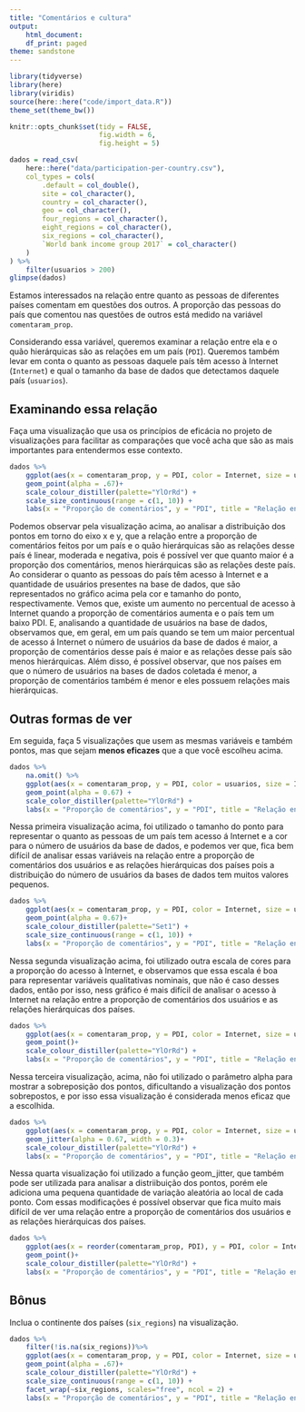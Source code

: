 ```yaml
---
title: "Comentários e cultura"
output:
    html_document:
    df_print: paged
theme: sandstone
---
```


```r
library(tidyverse)
library(here)
library(viridis)
source(here::here("code/import_data.R"))
theme_set(theme_bw())

knitr::opts_chunk$set(tidy = FALSE,
                      fig.width = 6,
                      fig.height = 5)
```

```r
dados = read_csv(
    here::here("data/participation-per-country.csv"),
    col_types = cols(
        .default = col_double(),
        site = col_character(),
        country = col_character(),
        geo = col_character(),
        four_regions = col_character(),
        eight_regions = col_character(),
        six_regions = col_character(),
        `World bank income group 2017` = col_character()
    )
) %>% 
    filter(usuarios > 200)
glimpse(dados)
```

Estamos interessados na relação entre quanto as pessoas de diferentes países comentam em questões dos outros. A proporção das pessoas do país que comentou nas questões de outros está medido na variável `comentaram_prop`. 

Considerando essa variável, queremos examinar a relação entre ela e o quão hierárquicas são as relações em um país (`PDI`). Queremos também levar em conta o quanto as pessoas daquele país têm acesso à Internet (`Internet`) e qual o tamanho da base de dados que detectamos daquele país (`usuarios`). 

## Examinando essa relação

Faça uma visualização que usa os princípios de eficácia no projeto de visualizações para facilitar as comparações que você acha que são as mais importantes para entendermos esse contexto.

```r
dados %>% 
    ggplot(aes(x = comentaram_prop, y = PDI, color = Internet, size = usuarios)) +
    geom_point(alpha = .67)+
    scale_colour_distiller(palette="YlOrRd") +
    scale_size_continuous(range = c(1, 10)) +
    labs(x = "Proporção de comentários", y = "PDI", title = "Relação entre a proporção de comentários\ne o quão hierárquicas são as relações em um país", color = "Acesso à Internet", size = "Quantidade de Usuários")
```

Podemos observar pela visualização acima, ao analisar a distribuição dos pontos em torno do eixo x e y, que a relação entre a proporção de comentários feitos por um país e o quão hierárquicas são as relações desse país é linear, moderada e negativa, pois é possível ver que quanto maior é a proporção dos comentários, menos hierárquicas são as relações deste país.
Ao considerar o quanto as pessoas do país têm acesso à Internet e a quantidade de usuários presentes na base de dados, que são representados no gráfico acima pela cor e tamanho do ponto, respectivamente. Vemos que, existe um aumento no percentual de acesso à Internet quando a proporção de comentários aumenta e o país tem um baixo PDI. E, analisando a quantidade de usuários na base de dados, observamos que, em geral, em um país quando se tem um maior percentual de acesso á Internet o número de usuários da base de dados é maior, a proporção de comentários desse país é maior e as relações desse país são menos hierárquicas. Além disso, é possível observar, que nos países em que o número de usuários na bases de dados coletada é menor, a proporção de comentários também é menor e eles possuem relações mais hierárquicas.

## Outras formas de ver

Em seguida, faça 5 visualizações que usem as mesmas variáveis e também pontos, mas que sejam **menos eficazes** que a que você escolheu acima. 

```r
dados %>%
    na.omit() %>% 
    ggplot(aes(x = comentaram_prop, y = PDI, color = usuarios, size = Internet)) +
    geom_point(alpha = 0.67) +
    scale_color_distiller(palette="YlOrRd") +
    labs(x = "Proporção de comentários", y = "PDI", title = "Relação entre a proporção de comentários\ne o quão hierárquicas são as relações em um país", color = "Quantidade de Usuários", size = "Acesso à Internet")
```

Nessa primeira visualização acima, foi utilizado o tamanho do ponto para representar o quanto as pessoas de um país tem acesso á Internet e a cor para o número de usuários da base de dados, e podemos ver que, fica bem difícil de analisar essas variáveis na relação entre a proporção de comentários dos usuários e as relações hierárquicas dos países pois a distribuição do número de usuários da bases de dados tem muitos valores pequenos.


```r
dados %>% 
    ggplot(aes(x = comentaram_prop, y = PDI, color = Internet, size = usuarios)) +
    geom_point(alpha = 0.67)+
    scale_colour_distiller(palette="Set1") +
    scale_size_continuous(range = c(1, 10)) +
    labs(x = "Proporção de comentários", y = "PDI", title = "Relação entre a proporção de comentários\ne o quão hierárquicas são as relações em um país", color = "Acesso à Internet", size = "Quantidade de Usuários")
```

Nessa segunda visualização acima, foi utilizado outra escala de cores para a proporção do acesso à Internet, e observamos que essa escala é boa para representar variáveis qualitativas nominais, que não é caso desses dados, então por isso, ness gráfico é mais difícil de analisar o acesso à Internet na relação entre a proporção de comentários dos usuários e as relações hierárquicas dos países.

```r
dados %>% 
    ggplot(aes(x = comentaram_prop, y = PDI, color = Internet, size = usuarios)) +
    geom_point()+
    scale_colour_distiller(palette="YlOrRd") +
    labs(x = "Proporção de comentários", y = "PDI", title = "Relação entre a proporção de comentários\ne o quão hierárquicas são as relações em um país", color = "Acesso à Internet", size = "Quantidade de Usuários")
```

Nessa terceira visualização, acima, não foi utilizado o parâmetro alpha para mostrar a sobreposição dos pontos, dificultando a visualização dos pontos sobrepostos, e por isso essa visualização é considerada menos eficaz que a escolhida.

```r
dados %>% 
    ggplot(aes(x = comentaram_prop, y = PDI, color = Internet, size = usuarios)) +
    geom_jitter(alpha = 0.67, width = 0.3)+
    scale_colour_distiller(palette="YlOrRd") +
    labs(x = "Proporção de comentários", y = "PDI", title = "Relação entre a proporção de comentários\ne o quão hierárquicas são as relações em um país", color = "Acesso à Internet", size = "Quantidade de Usuários")
```

Nessa quarta visualização foi utilizado a função geom_jitter, que também pode ser utilizada para analisar a distriibuição dos pontos, porém ele adiciona uma pequena quantidade de variação aleatória ao local de cada ponto. Com essas modificações é possível observar que fica muito mais difícil de ver uma relação entre a proporção de comentários dos usuários e as relações hierárquicas dos países.

```r
dados %>% 
    ggplot(aes(x = reorder(comentaram_prop, PDI), y = PDI, color = Internet, size = usuarios)) +
    geom_point()+
    scale_colour_distiller(palette="YlOrRd") +
    labs(x = "Proporção de comentários", y = "PDI", title = "Relação entre a proporção de comentários\ne o quão hierárquicas são as relações em um país", color = "Acesso à Internet", size = "Quantidade de Usuários")
```

## Bônus

Inclua o continente dos países (`six_regions`) na visualização.

```r
dados %>% 
    filter(!is.na(six_regions))%>% 
    ggplot(aes(x = comentaram_prop, y = PDI, color = Internet, size = usuarios)) +
    geom_point(alpha = .67)+
    scale_colour_distiller(palette="YlOrRd") +
    scale_size_continuous(range = c(1, 10)) +
    facet_wrap(~six_regions, scales="free", ncol = 2) +
    labs(x = "Proporção de comentários", y = "PDI", title = "Relação entre a proporção de comentários\ne o quão hierárquicas são as relações em um país", color = "Acesso à Internet", size = "Quantidade de Usuários")
```